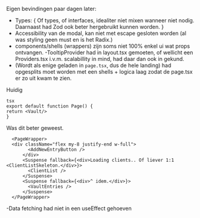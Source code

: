 
Eigen bevindingen paar dagen later:
- Types: {
    Of types, of interfaces, idealiter niet mixen wanneer niet nodig.
    Daarnaast had Zod ook beter hergebruikt kunnen worden.
}
-  Accessibility van de modal, kan niet met escape gesloten worden (al was styling geen must en is het Radix.)
-   components/shells  (wrappers) zijn soms niet 100% enkel ui wat props ontvangen.
-TooltipProvider had in layout.tsx gemoeten, of wellicht een Providers.tsx i.v.m. scalabillity in mind, <Toaster/> had daar dan ook in gekund.
- <Vault/> (Wordt als enige geladen in `page.tsx`, dus de hele landing) had opgesplits moet worden met een shells + logica laag zodat de page.tsx er zo uit kwam te zien.

Huidig
```
tsx
export default function Page() {
return <Vault/>
}
```
Was dit beter geweest.
```tsx
  <PageWrapper>
  <div className="flex my-8 justify-end w-full">
        <AddNewEntryButton />
      </div>
      <Suspense fallback={<div>Loading clients.. Of liever 1:1 <ClientListSkeleton.</div>}>
        <ClientList />
      </Suspense>
      <Suspense fallback={<div>^ idem.</div>}>
        <VaultEntries />
      </Suspense>
  </PageWrapper>
  ```   
  
  -Data fetching had niet in een useEffect gehoeven
  
